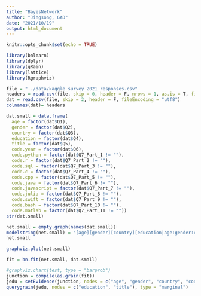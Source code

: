 ```yaml
---
title: "BayesNetwork"
author: "Jingsong, GAO"
date: "2021/10/19"
output: html_document
---
```


```r
knitr::opts_chunk$set(echo = TRUE)
```

```r
library(bnlearn)
library(dplyr)
library(gRain)
library(lattice)
library(Rgraphviz)
```

```r
file = "../data/kaggle_survey_2021_responses.csv"
headers = read.csv(file, skip = 0, header = F, nrows = 1, as.is = T, fileEncoding = "utf8")
dat = read.csv(file, skip = 2, header = F, fileEncoding = "utf8")
colnames(dat)= headers
```



```r
dat.small = data.frame(
  age = factor(dat$Q1),
  gender = factor(dat$Q2),
  country = factor(dat$Q3),
  education = factor(dat$Q4),
  title = factor(dat$Q5),
  code.year = factor(dat$Q6),
  code.python = factor(dat$Q7_Part_1 != ""),
  code.r = factor(dat$Q7_Part_2 != ""),
  code.sql = factor(dat$Q7_Part_3 != ""),
  code.c = factor(dat$Q7_Part_4 != ""),
  code.cpp = factor(dat$Q7_Part_5 != ""),
  code.java = factor(dat$Q7_Part_6 != ""),
  code.javascript = factor(dat$Q7_Part_7 != ""),
  code.julia = factor(dat$Q7_Part_8 != ""),
  code.swift = factor(dat$Q7_Part_9 != ""),
  code.bash = factor(dat$Q7_Part_10 != ""),
  code.matlab = factor(dat$Q7_Part_11 != ""))
str(dat.small)
```

```r
net.small = empty.graph(names(dat.small))
modelstring(net.small) = "[age][gender][country][education|age:gender:country][code.year][code.python][code.r][code.sql][code.c][code.cpp][code.java][code.javascript][code.julia][code.swift][code.bash][code.matlab][title|education:code.year:code.python:code.r:code.sql:code.c:code.cpp:code.java:code.javascript:code.julia:code.swift:code.bash:code.matlab]"
net.small
```

```r
graphviz.plot(net.small)
```


```r
fit = bn.fit(net.small, dat.small)
```

```r
#graphviz.chart(test, type = "barprob")
junction = compile(as.grain(fit))
jedu = setEvidence(junction, nodes = c("age", "gender", "country", "code.python"), states = c("18-21", "Man", "China", "TRUE"))
querygrain(jedu, nodes = c("education", "title"), type = "marginal")
```


